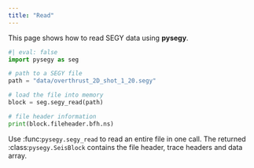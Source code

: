 ```yaml
---
title: "Read"
---
```


This page shows how to read SEGY data using **pysegy**.

```python
#| eval: false
import pysegy as seg

# path to a SEGY file
path = "data/overthrust_2D_shot_1_20.segy"

# load the file into memory
block = seg.segy_read(path)

# file header information
print(block.fileheader.bfh.ns)
```

Use :func:`pysegy.segy_read` to read an entire file in one call. The
returned :class:`pysegy.SeisBlock` contains the file header, trace headers
and data array.
